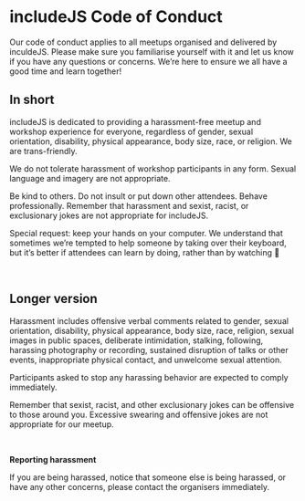 # includeJS Code of Conduct

Our code of conduct applies to all meetups organised and delivered by inculdeJS. Please make sure you familiarise yourself with it and let us know if you have any questions or concerns. We’re here to ensure we all have a good time and learn together!
<br/>

## In short

includeJS is dedicated to providing a harassment-free meetup and workshop experience for everyone, regardless of gender, sexual orientation, disability, physical appearance, body size, race, or religion. We are trans-friendly.

We do not tolerate harassment of workshop participants in any form. Sexual language and imagery are not appropriate.

Be kind to others. Do not insult or put down other attendees. Behave professionally. Remember that harassment and sexist, racist, or exclusionary jokes are not appropriate for includeJS.

Special request: keep your hands on your computer. We understand that sometimes we’re tempted to help someone by taking over their keyboard, but it’s better if attendees can learn by doing, rather than by watching 🙂

<br/>

## Longer version

Harassment includes offensive verbal comments related to gender, sexual orientation, disability, physical appearance, body size, race, religion, sexual images in public spaces, deliberate intimidation, stalking, following, harassing photography or recording, sustained disruption of talks or other events, inappropriate physical contact, and unwelcome sexual attention.

Participants asked to stop any harassing behavior are expected to comply immediately.

Remember that sexist, racist, and other exclusionary jokes can be offensive to those around you. Excessive swearing and offensive jokes are not appropriate for our meetup.

<br/>

<strong>Reporting harassment</strong>

If you are being harassed, notice that someone else is being harassed, or have any other concerns, please contact the organisers immediately.